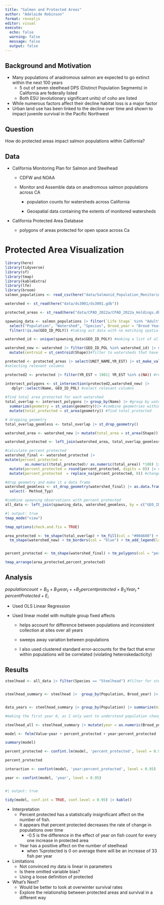 ```yaml
---
title: "Salmon and Protected Areas"
author: "Adelaide Robinson"
format: revealjs
editor: visual
execute: 
  echo: false
  warning: false
  message: false
  output: false
---
```


## Background and Motivation

-   Many populations of anadromous salmon are expected to go extinct within the next 100 years
    -   5 out of seven steelhead DPS (Distinct Population Segments) in California are federally listed
    -   Both ESU (evolutionary significant units) of coho are listed
-   While numerous factors affect their decline habitat loss is a major factor
-   Urban land use has been linked to the decline over time and shown to impact juvenile survival in the Pacific Northwest

## Question

How do protected areas impact salmon populations within California?

## Data

-   California Monitoring Plan for Salmon and Steelhead

    -   CDFW and NOAA

    -   Monitor and Assemble data on anadromous salmon populations across CA

        -   population counts for watersheds across California

        -   Geospatial data containing the extents of monitored watersheds

-   California Protected Area Database

    -   polygons of areas protected for open space across Ca

# Protected Area Visualization

```r
library(here)
library(tidyverse)
library(sf)
library(tmap)
library(kableExtra)
library(lfe)
library(broom)
salmon_populations <- read_csv(here("data/Salmonid_Population_Monitoring_Data_CMPv2021.csv"))

watershed <- st_read(here("data/ds3001/ds3001.gdb"))

protected_areas <- st_read(here("data/CPAD_2022a/CPAD_2022a_Holdings.dbf"))

spawning_data <- salmon_populations |> filter(`Life Stage` %in% "Adult") |> #all adult salmon
  select("Population", "Watershed", "Species", Brood_year = "Brood Year", "GEO_ID_POLY", "Value", "Metric", "Estimation method") |> #selecting relevant columns
  filter(!is.na(GEO_ID_POLY)) #taking out data with no matching spatial id

watershed_id <- unique(spawning_data$GEO_ID_POLY) #making a list of all the watersheds that have adult population data 

watershed_new <- watershed |> filter(GEO_ID_POL %in% watershed_id) |> st_make_valid() |> 
  mutate(centroid = st_centroid(Shape))#filter to watersheds that have spawning data available

protected <- protected_areas |> select(UNIT_NAME,YR_EST) |> st_make_valid()
#selecting relevant columns

protected2 <- protected |> filter(YR_EST < 1981| YR_EST %in% c(NA)) #remove after 1981

intersect_polygons <- st_intersection(protected2,watershed_new) |> 
   dplyr::select(Name, GEO_ID_POL) #select relevant columns
 
#find total area protected for each watershed 
total_overlap <- intersect_polygons |> group_by(Name) |> #group by watershed
  summarize(geometry = st_union(geometry))|> #combine geometries within watershed
  mutate(total_protected = st_area(geometry)) #find total protected 

# dropping geometry 
total_overlap_geomless <- total_overlap |> st_drop_geometry()

watershed_area <- watershed_new |> mutate(total_area = st_area(Shape)) #find the total area of each watershed 

watershed_protected <- left_join(watershed_area, total_overlap_geomless, by = "Name") #add area protected column by joining

#calculate percent protected 
watershed_final <- watershed_protected |> 
mutate(percent_protected = 
         as.numeric((total_protected)/ as.numeric(total_area)) *100) |> 
  mutate(percent_protected = round(percent_protected, digits = 0)) |> #round 
  mutate(percent_protected  = replace_na(percent_protected, 0)) #change NA to 0

#drop geometry and make it a data frame
watershed_geomless <- st_drop_geometry(watershed_final) |> as.data.frame() |> 
  select(- Method_Typ)

#combine spawning observations with percent protected
all_data <- left_join(spawning_data, watershed_geomless, by = c("GEO_ID_POLY" = "GEO_ID_POL")) |> select("Population", "Species", "Value", "percent_protected", "Name", "Brood_year", "Metric", "Estimation method", "GEO_ID_POLY")


```

```r
#| output: true
tmap_mode("view")

tmap_options(check.and.fix = TRUE)

area_protected <- tm_shape(total_overlap) + tm_fill(col = "#004600") + #map protected portions
  tm_shape(watershed_new) + tm_borders(col = "blue") + tm_add_legend(labels = c( "Watershed Boundary", "Protected area"), col = c("blue", "#004600")) #map watershed boundaries


percent_protected <- tm_shape(watershed_final) + tm_polygons(col = "percent_protected")

tmap_arrange(area_protected,percent_protected)
```

## Analysis

$populationcount = B_0 + B_1year_t + + B_2percentprotected + B_3Year_t * percentProtected +E_i$

-   Used OLS Linear Regression

-   Used linear model with multiple group fixed affects

    -   helps account for difference between populations and inconsistent collection at sites over all years

    -   sweeps away variation between populations

    -   I also used clustered standard error-accounts for the fact that error within populations will be correlated (violating heteroskedacticity)

## Results

```r
steelhead <- all_data |> filter(Species == "Steelhead") #filter for steelhead


steelhead_summary <- steelhead |>  group_by(Population, Brood_year) |> summarize(Value = max(Value), percent_protected = round(mean(percent_protected))) #taking the mean estimation for years where estimate done multiple ways 


data_years <- steelhead_summary |> group_by(Population) |> summarize(min_year = min(Brood_year), max_year = max(Brood_year), total_year = length(Brood_year)) #find what years I have data over

#making the first year 0, as I only want to understand population change over the time period I have data for 

steelhead_all <- steelhead_summary |> mutate(year = as.numeric(Brood_year) -1981)


```

```r

model <- felm(Value~year + percent_protected + year:percent_protected | Population | 0 | Population , data = steelhead_all)

summary(model)

percent_protected <- confint.lm(model, 'percent_protected', level = 0.95)

percent_protected

interaction <- confint(model, 'year:percent_protected', level = 0.95)

year <- confint(model, 'year', level = 0.95)



```

```r
#| output: true

tidy(model, conf.int = TRUE, conf.level = 0.95) |> kable()

```
- Interpretation
    - Percent protected has a statistically insignificant affect on the number of fish. 
    - It appears that percent protected decreases the rate of change in populations over time 
        - -0.5 is the difference in the effect of year on fish count for every one increase in protected area 
    - Year has a positive affect on the number of steelhead
      - when %protected is 0 on average there will be an increase of 33 fish per year
- Limitations
   - Not convinced my data is linear in parameters
   - Is there omitted variable bias?
   - Using a loose definition of protected
- What's Next?
  - Would be better to look at overwinter survival rates
  - Explore the relationship between protected areas and survival in a different way 
   
